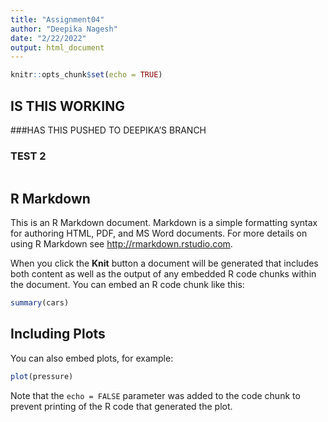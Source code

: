 ```yaml
---
title: "Assignment04"
author: "Deepika Nagesh"
date: "2/22/2022"
output: html_document
---
```


```r
knitr::opts_chunk$set(echo = TRUE)
```

## IS THIS WORKING 


###HAS THIS PUSHED TO DEEPIKA'S BRANCH

### TEST 2
```r

```
## R Markdown

This is an R Markdown document. Markdown is a simple formatting syntax for authoring HTML, PDF, and MS Word documents. For more details on using R Markdown see <http://rmarkdown.rstudio.com>.

When you click the **Knit** button a document will be generated that includes both content as well as the output of any embedded R code chunks within the document. You can embed an R code chunk like this:

```r
summary(cars)
```

## Including Plots

You can also embed plots, for example:

```r
plot(pressure)
```

Note that the `echo = FALSE` parameter was added to the code chunk to prevent printing of the R code that generated the plot.

